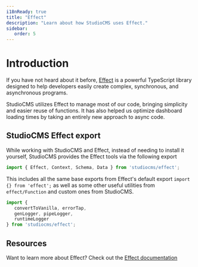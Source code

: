 ```yaml
---
i18nReady: true
title: "Effect"
description: "Learn about how StudioCMS uses Effect."
sidebar:
   order: 5
---
```



# Introduction

If you have not heard about it before, [Effect](https://effect.website) is a powerful TypeScript library designed to help developers easily create complex, synchronous, and asynchronous programs.

StudioCMS utilizes Effect to manage most of our code, bringing simplicity and easier reuse of functions. It has also helped us optimize dashboard loading times by taking an entirely new approach to async code.

## StudioCMS Effect export

While working with StudioCMS and Effect, instead of needing to install it yourself, StudioCMS provides the Effect tools via the following export

```ts twoslash title="example.ts"
import { Effect, Context, Schema, Data } from 'studiocms/effect';
```

This includes all the same base exports from Effect's default export `import {} from 'effect';` as well as some other useful utilities from `effect/Function` and custom ones from StudioCMS.

```ts twoslash title="custom-utils.ts"
import { 
   convertToVanilla, errorTap, 
   genLogger, pipeLogger, 
   runtimeLogger 
} from 'studiocms/effect';
```

## Resources

<ReadMore>Want to learn more about Effect? Check out the [Effect documentation](https://effect.website/docs/getting-started/introduction/)</ReadMore>